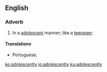 ==English==

===Adverb===
{{en-adv}}

# In a [[adolescent]] manner; like a [[teenager]].

====Translations====
{{trans-top|like a teenager}}
* Portuguese: {{t|pt|adolescentemente}}
{{trans-mid}}
{{trans-bottom}}

[[ko:adolescently]]
[[io:adolescently]]
[[ku:adolescently]]
